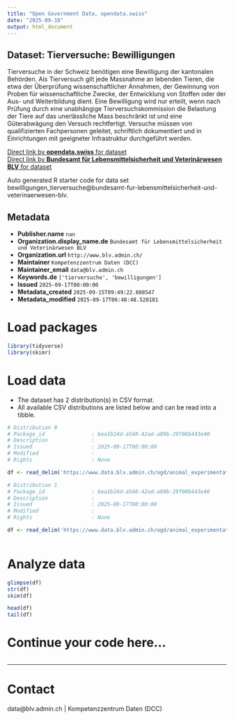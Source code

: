 ```yaml
---
title: "Open Government Data, opendata.swiss"
date: "2025-09-18"
output: html_document
---
```


## Dataset: Tierversuche: Bewilligungen

Tierversuche in der Schweiz benötigen eine Bewilligung der kantonalen Behörden. Als Tierversuch gilt jede Massnahme an lebenden Tieren, die etwa der Überprüfung wissenschaftlicher Annahmen, der Gewinnung von Proben für wissenschaftliche Zwecke, der Entwicklung von Stoffen oder der Aus- und Weiterbildung dient. Eine Bewilligung wird nur erteilt, wenn nach Prüfung durch eine unabhängige Tierversuchskommission die Belastung der Tiere auf das unerlässliche Mass beschränkt ist und eine Güterabwägung den Versuch rechtfertigt. Versuche müssen von qualifizierten Fachpersonen geleitet, schriftlich dokumentiert und in Einrichtungen mit geeigneter Infrastruktur durchgeführt werden.

[Direct link by **opendata.swiss** for dataset](https://opendata.swiss/de/dataset/tierversuche-bewilligungen)<br>
[Direct link by **Bundesamt für Lebensmittelsicherheit und Veterinärwesen BLV** for dataset](https://www.blv.admin.ch/blv/de/home/tiere/tierversuche.html)

Auto generated R starter code for data set bewilligungen_tierversuche@bundesamt-fur-lebensmittelsicherheit-und-veterinaerwesen-blv.

## Metadata

- **Publisher.name** `nan`
- **Organization.display_name.de** `Bundesamt für Lebensmittelsicherheit und Veterinärwesen BLV`
- **Organization.url** `http://www.blv.admin.ch/`
- **Maintainer** `Kompetenzzentrum Daten (DCC)`
- **Maintainer_email** `data@blv.admin.ch`
- **Keywords.de** `['tierversuche', 'bewilligungen']`
- **Issued** `2025-09-17T00:00:00`
- **Metadata_created** `2025-09-15T09:49:22.608547`
- **Metadata_modified** `2025-09-17T06:48:48.528181`


# Load packages

```r

library(tidyverse)
library(skimr)

```

# Load data

-   The dataset has 2 distribution(s) in CSV format.
-   All available CSV distributions are listed below and can be read into a tibble.

```r

# Distribution 0
# Package_id               : bea1b24d-a548-42ad-a89b-29f08b443e40
# Description              : 
# Issued                   : 2025-09-17T00:00:00
# Modified                 : 
# Rights                   : None

df <- read_delim('https://www.data.blv.admin.ch/ogd/animal_experimentation/licences/licences.csv')

# Distribution 1
# Package_id               : bea1b24d-a548-42ad-a89b-29f08b443e40
# Description              : 
# Issued                   : 2025-09-17T00:00:00
# Modified                 : 
# Rights                   : None

df <- read_delim('https://www.data.blv.admin.ch/ogd/animal_experimentation/licences/licences_codelist_type.csv')



```

# Analyze data

```r

glimpse(df)
str(df)
skim(df)

head(df)
tail(df)

```

# Continue your code here...

```r

```

------------------------------------------------------------------------

# Contact

data@blv.admin.ch | Kompetenzzentrum Daten (DCC)
